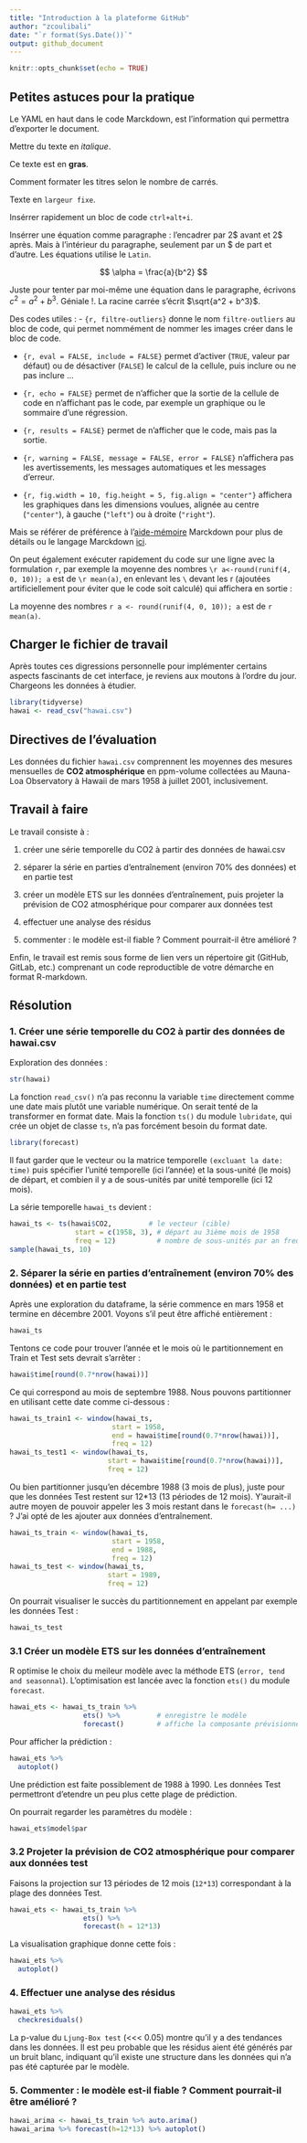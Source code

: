 ```yaml
---
title: "Introduction à la plateforme GitHub"
author: "zcoulibali"
date: "`r format(Sys.Date())`"
output: github_document
---
```


```r
knitr::opts_chunk$set(echo = TRUE)
```

## Petites astuces pour la pratique

Le YAML en haut dans le code Marckdown, est l'information qui permettra d'exporter le document.

Mettre du texte en *italique*.

Ce texte est en **gras**.

Comment formater les titres selon le nombre de carrés.

Texte en `largeur fixe`.

Insérrer rapidement un bloc de code `ctrl+alt+i`.

Insérrer une équation comme paragraphe : l'encadrer par 2$ avant et 2$ après. Mais à l'intérieur du paragraphe, seulement par un $ de part et d'autre. Les équations utilise le `Latin`.

$$ \alpha = \frac{a}{b^2} $$

Juste pour tenter par moi-même une équation dans le paragraphe, écrivons $c^2 = a^2 + b^3$. Géniale !. La racine carrée s'écrit $\sqrt{a^2 + b^3}$.

Des codes utiles : 
- `{r, filtre-outliers}` donne le nom `filtre-outliers` au bloc de code, qui permet nommément de nommer les images créer dans le bloc de code.

- `{r, eval = FALSE, include = FALSE}` permet d’activer (`TRUE`, valeur par défaut) ou de désactiver (`FALSE`) le calcul de la cellule, puis inclure ou ne pas inclure ...

- `{r, echo = FALSE}` permet de n’afficher que la sortie de la cellule de code en n’affichant pas le code, par exemple un graphique ou le sommaire d’une régression.

- `{r, results = FALSE}` permet de n’afficher que le code, mais pas la sortie.

- `{r, warning = FALSE, message = FALSE, error = FALSE}` n’affichera pas les avertissements, les messages automatiques et les messages d’erreur.

- `{r, fig.width = 10, fig.height = 5, fig.align = "center"}` affichera les graphiques dans les dimensions voulues, alignée au centre (`"center"`), à gauche (`"left"`) ou à droite (`"right"`).

Mais se référer de préférence à l'[aide-mémoire](https://github.com/adam-p/markdown-here/wiki/Markdown-Cheatsheet) Marckdown pour plus de détails ou le langage Marckdown [ici](https://daringfireball.net/projects/markdown/basics).

On peut également exécuter rapidement du code sur une ligne avec la formulation `r`, par exemple la moyenne des nombres `\r a<-round(runif(4, 0, 10)); a` est de `\r mean(a)`, en enlevant les `\` devant les r (ajoutées artificiellement pour éviter que le code soit calculé) qui affichera en sortie :

La moyenne des nombres `r a <- round(runif(4, 0, 10)); a` est de `r mean(a)`.


## Charger le fichier de travail

Après toutes ces digressions personnelle pour implémenter certains aspects fascinants de cet interface, je reviens aux moutons à l'ordre du jour. Chargeons les données à étudier.

```r
library(tidyverse)
hawai <- read_csv("hawai.csv")
```

## Directives de l’évaluation
	
Les données du fichier `hawai.csv` comprennent les moyennes des mesures mensuelles de **CO2 atmosphérique** en ppm-volume collectées au Mauna-Loa Observatory à Hawaii de mars 1958 à juillet 2001, inclusivement.

## Travail à faire

Le travail consiste à :

1. créer une série temporelle du CO2 à partir des données de hawai.csv

2. séparer la série en parties d'entraînement (environ 70% des données) et en partie test

3. créer un modèle ETS sur les données d'entraînement, puis projeter la prévision de CO2 atmosphérique pour comparer aux données test

4. effectuer une analyse des résidus

5. commenter : le modèle est-il fiable ? Comment pourrait-il être amélioré ?

Enfin, le travail est remis sous forme de lien vers un répertoire git (GitHub, GitLab, etc.) comprenant un code reproductible de votre démarche en format R-markdown.

## Résolution

### 1. Créer une série temporelle du CO2 à partir des données de hawai.csv

Exploration des données :

```r
str(hawai)
```

La fonction `read_csv()` n'a pas reconnu la variable `time` directement comme une date mais plutôt une variable numérique. On serait tenté de la transformer en format date. Mais la fonction `ts()` du module `lubridate`, qui crée un objet de classe `ts`, n'a pas forcément besoin du format date. 

```r
library(forecast)
```

Il faut garder que le vecteur ou la matrice temporelle `(excluant la date: time)` puis spécifier l'unité temporelle (ici l'année) et la sous-unité (le mois) de départ, et combien il y a de sous-unités par unité temporelle (ici 12 mois). 

La série temporelle `hawai_ts` devient :

```r
hawai_ts <- ts(hawai$CO2,         # le vecteur (cible)
                start = c(1958, 3), # départ au 3ième mois de 1958
                freq = 12)          # nombre de sous-unités par an freq = 12
sample(hawai_ts, 10)
```

### 2. Séparer la série en parties d'entraînement (environ 70% des données) et en partie test

Après une exploration du dataframe, la série commence en mars 1958 et termine en décembre 2001. Voyons s'il peut être affiché entièrement :

```r
hawai_ts
```

Tentons ce code pour trouver l'année et le mois où le partitionnement en Train et Test sets devrait s'arrêter :

```r
hawai$time[round(0.7*nrow(hawai))]
```

Ce qui correspond au mois de septembre 1988. Nous pouvons partitionner en utilisant cette date comme ci-dessous :

```r
hawai_ts_train1 <- window(hawai_ts, 
                         start = 1958, 
                         end = hawai$time[round(0.7*nrow(hawai))],
                         freq = 12)
hawai_ts_test1 <- window(hawai_ts, 
                        start = hawai$time[round(0.7*nrow(hawai))],
                        freq = 12)
```

Ou bien partitionner jusqu'en décembre 1988 (3 mois de plus), juste pour que les données Test restent sur 12*13 (13 périodes de 12 mois). Y'aurait-il autre moyen de pouvoir appeler les 3 mois restant dans le `forecast(h= ...)` ? J'ai opté de les ajouter aux données d'entraînement.

```r
hawai_ts_train <- window(hawai_ts, 
                         start = 1958, 
                         end = 1988,
                         freq = 12)
hawai_ts_test <- window(hawai_ts, 
                        start = 1989,
                        freq = 12)
```

On pourrait visualiser le succès du partitionnement en appelant par exemple les données Test :

```r
hawai_ts_test
```

### 3.1 Créer un modèle ETS sur les données d'entraînement

R optimise le choix du meileur modèle avec la méthode ETS (`error, tend and seasonnal`). L’optimisation est lancée avec la fonction `ets()` du module `forecast`.

```r
hawai_ets <- hawai_ts_train %>%
                  ets() %>%         # enregistre le modèle
                  forecast()        # affiche la composante prévisionnelle
```

Pour afficher la prédiction :

```r
hawai_ets %>% 
  autoplot()
```

Une prédiction est faite possiblement de 1988 à 1990. Les données Test permettront d'etendre un peu plus cette plage de prédiction.

On pourrait regarder les paramètres du modèle :

```r
hawai_ets$model$par
```

### 3.2 Projeter la prévision de CO2 atmosphérique pour comparer aux données test

Faisons la projection sur 13 périodes de 12 mois (`12*13`) correspondant à la plage des données Test.

```r
hawai_ets <- hawai_ts_train %>%
                  ets() %>% 
                  forecast(h = 12*13)
```

La visualisation graphique donne cette fois :

```r
hawai_ets %>% 
  autoplot()
```



### 4. Effectuer une analyse des résidus


```r
hawai_ets %>% 
  checkresiduals()
```

La p-value du `Ljung-Box test` (<<< 0.05) montre qu'il y a des tendances dans les données. Il est peu probable que les résidus aient été générés par un bruit blanc, indiquant qu’il existe une structure dans les données qui n’a pas été capturée par le modèle.

### 5. Commenter : le modèle est-il fiable ? Comment pourrait-il être amélioré ?

```r
hawai_arima <- hawai_ts_train %>% auto.arima()
hawai_arima %>% forecast(h=12*13) %>% autoplot()
```
 





